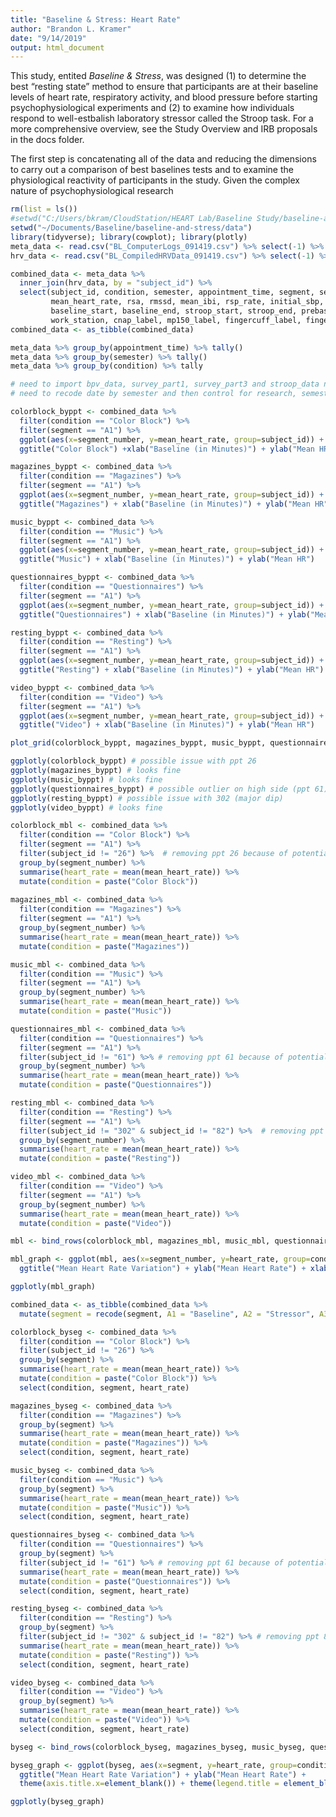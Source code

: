 ```yaml
---
title: "Baseline & Stress: Heart Rate"
author: "Brandon L. Kramer"
date: "9/14/2019"
output: html_document
---
```


This study, entited *Baseline & Stress*, was designed (1) to determine the best “resting state” method to ensure that participants are at their baseline levels of heart rate, respiratory activity, and blood pressure before starting psychophysiological experiments and (2) to examine how individuals respond to well-estbalish laboratory stressor called the Stroop task. For a more comprehensive overview, see the Study Overview and IRB proposals in the docs folder. 

The first step is concatenating all of the data and reducing the dimensions to carry out a comparison of best baselines tests and to examine the physiological reactivity of participants in the study. Given the complex nature of psychophysiological research 

```r
rm(list = ls())
#setwd("C:/Users/bkram/CloudStation/HEART Lab/Baseline Study/baseline-and-resilience/data")
setwd("~/Documents/Baseline/baseline-and-stress/data")
library(tidyverse); library(cowplot); library(plotly)
meta_data <- read.csv("BL_ComputerLogs_091419.csv") %>% select(-1) %>% arrange(subject_id) %>% drop_na()
hrv_data <- read.csv("BL_CompiledHRVData_091419.csv") %>% select(-1) %>% arrange(subject_id) %>% drop_na()
```

```r

combined_data <- meta_data %>% 
  inner_join(hrv_data, by = "subject_id") %>% 
  select(subject_id, condition, semester, appointment_time, segment, segment_number, 
         mean_heart_rate, rsa, rmssd, mean_ibi, rsp_rate, initial_sbp, initial_dbp, 
         baseline_start, baseline_end, stroop_start, stroop_end, prebaseline_stress, postbaseline_stress, 
         work_station, cnap_label, mp150_label, fingercuff_label, fingercuff_size, armcuff_label, armcuff_size, ecg_label) 
combined_data <- as_tibble(combined_data)

meta_data %>% group_by(appointment_time) %>% tally()
meta_data %>% group_by(semester) %>% tally()
meta_data %>% group_by(condition) %>% tally

# need to import bpv_data, survey_part1, survey_part3 and stroop_data next 
# need to recode date by semester and then control for research, semester, baseline starts and ends, etc.

```


```r

colorblock_byppt <- combined_data %>% 
  filter(condition == "Color Block") %>% 
  filter(segment == "A1") %>% 
  ggplot(aes(x=segment_number, y=mean_heart_rate, group=subject_id)) + geom_line() +
  ggtitle("Color Block") +xlab("Baseline (in Minutes)") + ylab("Mean HR") 

magazines_byppt <- combined_data %>% 
  filter(condition == "Magazines") %>% 
  filter(segment == "A1") %>% 
  ggplot(aes(x=segment_number, y=mean_heart_rate, group=subject_id)) + geom_line() +
  ggtitle("Magazines") + xlab("Baseline (in Minutes)") + ylab("Mean HR") 

music_byppt <- combined_data %>% 
  filter(condition == "Music") %>% 
  filter(segment == "A1") %>% 
  ggplot(aes(x=segment_number, y=mean_heart_rate, group=subject_id)) + geom_line() +
  ggtitle("Music") + xlab("Baseline (in Minutes)") + ylab("Mean HR") 

questionnaires_byppt <- combined_data %>% 
  filter(condition == "Questionnaires") %>% 
  filter(segment == "A1") %>% 
  ggplot(aes(x=segment_number, y=mean_heart_rate, group=subject_id)) + geom_line() +
  ggtitle("Questionnaires") + xlab("Baseline (in Minutes)") + ylab("Mean HR")

resting_byppt <- combined_data %>% 
  filter(condition == "Resting") %>% 
  filter(segment == "A1") %>% 
  ggplot(aes(x=segment_number, y=mean_heart_rate, group=subject_id)) + geom_line() +
  ggtitle("Resting") + xlab("Baseline (in Minutes)") + ylab("Mean HR")

video_byppt <- combined_data %>% 
  filter(condition == "Video") %>% 
  filter(segment == "A1") %>% 
  ggplot(aes(x=segment_number, y=mean_heart_rate, group=subject_id)) + geom_line() +
  ggtitle("Video") + xlab("Baseline (in Minutes)") + ylab("Mean HR")

plot_grid(colorblock_byppt, magazines_byppt, music_byppt, questionnaires_byppt, resting_byppt, video_byppt, cols = 3)

ggplotly(colorblock_byppt) # possible issue with ppt 26
ggplotly(magazines_byppt) # looks fine 
ggplotly(music_byppt) # looks fine
ggplotly(questionnaires_byppt) # possible outlier on high side (ppt 61)
ggplotly(resting_byppt) # possible issue with 302 (major dip)
ggplotly(video_byppt) # looks fine

```

```r

colorblock_mbl <- combined_data %>% 
  filter(condition == "Color Block") %>% 
  filter(segment == "A1") %>% 
  filter(subject_id != "26") %>%  # removing ppt 26 because of potential issue 
  group_by(segment_number) %>% 
  summarise(heart_rate = mean(mean_heart_rate)) %>% 
  mutate(condition = paste("Color Block")) 
  
magazines_mbl <- combined_data %>% 
  filter(condition == "Magazines") %>% 
  filter(segment == "A1") %>% 
  group_by(segment_number) %>% 
  summarise(heart_rate = mean(mean_heart_rate)) %>% 
  mutate(condition = paste("Magazines"))

music_mbl <- combined_data %>% 
  filter(condition == "Music") %>% 
  filter(segment == "A1") %>% 
  group_by(segment_number) %>% 
  summarise(heart_rate = mean(mean_heart_rate)) %>% 
  mutate(condition = paste("Music"))

questionnaires_mbl <- combined_data %>% 
  filter(condition == "Questionnaires") %>% 
  filter(segment == "A1") %>% 
  filter(subject_id != "61") %>% # removing ppt 61 because of potential issue 
  group_by(segment_number) %>% 
  summarise(heart_rate = mean(mean_heart_rate)) %>% 
  mutate(condition = paste("Questionnaires"))

resting_mbl <- combined_data %>% 
  filter(condition == "Resting") %>% 
  filter(segment == "A1") %>% 
  filter(subject_id != "302" & subject_id != "82") %>%  # removing ppt 82 + 302 because of potential issue 
  group_by(segment_number) %>% 
  summarise(heart_rate = mean(mean_heart_rate)) %>% 
  mutate(condition = paste("Resting"))

video_mbl <- combined_data %>% 
  filter(condition == "Video") %>% 
  filter(segment == "A1") %>% 
  group_by(segment_number) %>% 
  summarise(heart_rate = mean(mean_heart_rate)) %>% 
  mutate(condition = paste("Video"))

mbl <- bind_rows(colorblock_mbl, magazines_mbl, music_mbl, questionnaires_mbl, resting_mbl, video_mbl)  

mbl_graph <- ggplot(mbl, aes(x=segment_number, y=heart_rate, group=condition, color=condition)) + geom_line(size = 1.3) +
  ggtitle("Mean Heart Rate Variation") + ylab("Mean Heart Rate") + xlab("Baseline (in Minutes)") + theme(legend.title = element_blank())

ggplotly(mbl_graph)

```

```r

combined_data <- as_tibble(combined_data %>% 
  mutate(segment = recode(segment, A1 = "Baseline", A2 = "Stressor", A3 = "Recovery 1", A4 = "Recovery 2")))

colorblock_byseg <- combined_data %>% 
  filter(condition == "Color Block") %>%
  filter(subject_id != "26") %>% 
  group_by(segment) %>% 
  summarise(heart_rate = mean(mean_heart_rate)) %>% 
  mutate(condition = paste("Color Block")) %>% 
  select(condition, segment, heart_rate) 

magazines_byseg <- combined_data %>% 
  filter(condition == "Magazines") %>%
  group_by(segment) %>% 
  summarise(heart_rate = mean(mean_heart_rate)) %>% 
  mutate(condition = paste("Magazines")) %>% 
  select(condition, segment, heart_rate) 

music_byseg <- combined_data %>% 
  filter(condition == "Music") %>%
  group_by(segment) %>% 
  summarise(heart_rate = mean(mean_heart_rate)) %>% 
  mutate(condition = paste("Music")) %>% 
  select(condition, segment, heart_rate)

questionnaires_byseg <- combined_data %>% 
  filter(condition == "Questionnaires") %>%
  group_by(segment) %>% 
  filter(subject_id != "61") %>% # removing ppt 61 because of potential issue
  summarise(heart_rate = mean(mean_heart_rate)) %>% 
  mutate(condition = paste("Questionnaires")) %>% 
  select(condition, segment, heart_rate) 

resting_byseg <- combined_data %>% 
  filter(condition == "Resting") %>%
  group_by(segment) %>% 
  filter(subject_id != "302" & subject_id != "82") %>% # removing ppt 82 + 302 because of potential issue 
  summarise(heart_rate = mean(mean_heart_rate)) %>%
  mutate(condition = paste("Resting")) %>% 
  select(condition, segment, heart_rate) 

video_byseg <- combined_data %>% 
  filter(condition == "Video") %>%
  group_by(segment) %>% 
  summarise(heart_rate = mean(mean_heart_rate)) %>% 
  mutate(condition = paste("Video")) %>% 
  select(condition, segment, heart_rate) 

byseg <- bind_rows(colorblock_byseg, magazines_byseg, music_byseg, questionnaires_byseg, resting_byseg, video_byseg)  

byseg_graph <- ggplot(byseg, aes(x=segment, y=heart_rate, group=condition, color=condition)) + geom_line(size = 1.3) +
  ggtitle("Mean Heart Rate Variation") + ylab("Mean Heart Rate") + 
  theme(axis.title.x=element_blank()) + theme(legend.title = element_blank())

ggplotly(byseg_graph)

```




